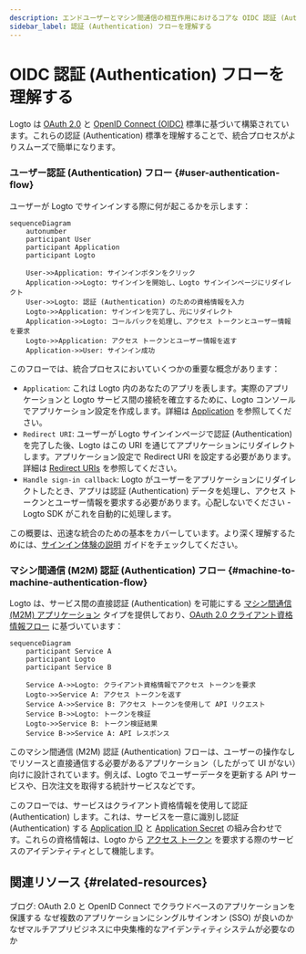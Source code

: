 ```yaml
---
description: エンドユーザーとマシン間通信の相互作用におけるコアな OIDC 認証 (Authentication) フローを説明し、トークン交換を強調します。
sidebar_label: 認証 (Authentication) フローを理解する
---
```


# OIDC 認証 (Authentication) フローを理解する

Logto は [OAuth 2.0](https://auth.wiki/oauth-2.0) と [OpenID Connect (OIDC)](https://auth.wiki/openid-connect) 標準に基づいて構築されています。これらの認証 (Authentication) 標準を理解することで、統合プロセスがよりスムーズで簡単になります。

### ユーザー認証 (Authentication) フロー \{#user-authentication-flow}

ユーザーが Logto でサインインする際に何が起こるかを示します：

```mermaid
sequenceDiagram
    autonumber
    participant User
    participant Application
    participant Logto

    User->>Application: サインインボタンをクリック
    Application->>Logto: サインインを開始し、Logto サインインページにリダイレクト
    User->>Logto: 認証 (Authentication) のための資格情報を入力
    Logto->>Application: サインインを完了し、元にリダイレクト
    Application->>Logto: コールバックを処理し、アクセス トークンとユーザー情報を要求
    Logto->>Application: アクセス トークンとユーザー情報を返す
    Application->>User: サインイン成功
```

このフローでは、統合プロセスにおいていくつかの重要な概念があります：

- `Application`: これは Logto 内のあなたのアプリを表します。実際のアプリケーションと Logto サービス間の接続を確立するために、Logto コンソールでアプリケーション設定を作成します。詳細は [Application](/integrate-logto/application-data-structure/#introduction) を参照してください。
- `Redirect URI`: ユーザーが Logto サインインページで認証 (Authentication) を完了した後、Logto はこの URI を通じてアプリケーションにリダイレクトします。アプリケーション設定で Redirect URI を設定する必要があります。詳細は [Redirect URIs](/integrate-logto/application-data-structure/#redirect-uris) を参照してください。
- `Handle sign-in callback`: Logto がユーザーをアプリケーションにリダイレクトしたとき、アプリは認証 (Authentication) データを処理し、アクセス トークンとユーザー情報を要求する必要があります。心配しないでください - Logto SDK がこれを自動的に処理します。

この概要は、迅速な統合のための基本をカバーしています。より深く理解するためには、[サインイン体験の説明](/concepts/sign-in-experience/) ガイドをチェックしてください。

### マシン間通信 (M2M) 認証 (Authentication) フロー \{#machine-to-machine-authentication-flow}

Logto は、サービス間の直接認証 (Authentication) を可能にする [マシン間通信 (M2M) アプリケーション](/quick-starts/m2m) タイプを提供しており、[OAuth 2.0 クライアント資格情報フロー](https://auth.wiki/client-credentials-flow) に基づいています：

```mermaid
sequenceDiagram
    participant Service A
    participant Logto
    participant Service B

    Service A->>Logto: クライアント資格情報でアクセス トークンを要求
    Logto->>Service A: アクセス トークンを返す
    Service A->>Service B: アクセス トークンを使用して API リクエスト
    Service B->>Logto: トークンを検証
    Logto->>Service B: トークン検証結果
    Service B->>Service A: API レスポンス
```

このマシン間通信 (M2M) 認証 (Authentication) フローは、ユーザーの操作なしでリソースと直接通信する必要があるアプリケーション（したがって UI がない）向けに設計されています。例えば、Logto でユーザーデータを更新する API サービスや、日次注文を取得する統計サービスなどです。

このフローでは、サービスはクライアント資格情報を使用して認証 (Authentication) します。これは、サービスを一意に識別し認証 (Authentication) する [Application ID](/integrate-logto/application-data-structure/#application-id) と [Application Secret](/integrate-logto/application-data-structure/#application-secret) の組み合わせです。これらの資格情報は、Logto から [アクセス トークン](https://auth.wiki/access-token) を要求する際のサービスのアイデンティティとして機能します。

## 関連リソース \{#related-resources}

<Url href="https://blog.logto.io/secure-cloud-apps-with-oauth-and-openid-connect">
  ブログ: OAuth 2.0 と OpenID Connect でクラウドベースのアプリケーションを保護する
</Url>

<Url href="https://blog.logto.io/sso-is-better">
  なぜ複数のアプリケーションにシングルサインオン (SSO) が良いのか
</Url>

<Url href="https://blog.logto.io/centralized-identity-system">
  なぜマルチアプリビジネスに中央集権的なアイデンティティシステムが必要なのか
</Url>
